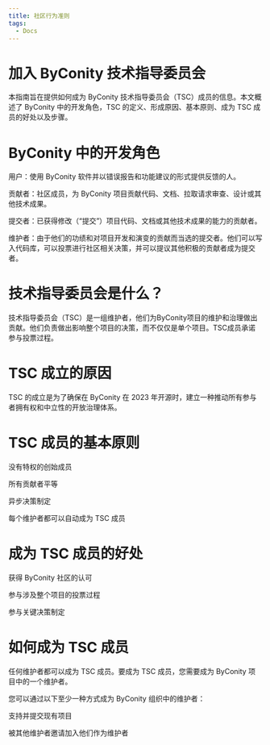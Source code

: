 ```yaml
---
title: 社区行为准则
tags:
  - Docs
---
```

 
# 加入 ByConity 技术指导委员会

本指南旨在提供如何成为 ByConity 技术指导委员会（TSC）成员的信息。本文概述了 ByConity 中的开发角色，TSC 的定义、形成原因、基本原则、成为 TSC 成员的好处以及步骤。

# ByConity 中的开发角色

用户：使用 ByConity 软件并以错误报告和功能建议的形式提供反馈的人。

贡献者：社区成员，为 ByConity 项目贡献代码、文档、拉取请求审查、设计或其他技术成果。

提交者：已获得修改（“提交”）项目代码、文档或其他技术成果的能力的贡献者。

维护者：由于他们的功绩和对项目开发和演变的贡献而当选的提交者。他们可以写入代码库，可以投票进行社区相关决策，并可以提议其他积极的贡献者成为提交者。

# 技术指导委员会是什么？

技术指导委员会（TSC）是一组维护者，他们为ByConity项目的维护和治理做出贡献。他们负责做出影响整个项目的决策，而不仅仅是单个项目。TSC成员承诺参与投票过程。

# TSC 成立的原因

TSC 的成立是为了确保在 ByConity 在 2023 年开源时，建立一种推动所有参与者拥有权和中立性的开放治理体系。

# TSC 成员的基本原则

没有特权的创始成员

所有贡献者平等

异步决策制定

每个维护者都可以自动成为 TSC 成员

# 成为 TSC 成员的好处

获得 ByConity 社区的认可

参与涉及整个项目的投票过程

参与关键决策制定

# 如何成为 TSC 成员

任何维护者都可以成为 TSC 成员。要成为 TSC 成员，您需要成为 ByConity 项目中的一个维护者。

您可以通过以下至少一种方式成为 ByConity 组织中的维护者：

支持并提交现有项目

被其他维护者邀请加入他们作为维护者